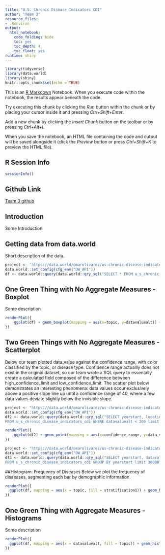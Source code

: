 ```yaml
---
title: "U.S. Chronic Disease Indicators CDI"
author: "Team 3"
resource_files:
- .Renviron
output:
  html_notebook:
    code_folding: hide
    toc: yes
    toc_depth: 4
    toc_float: yes
runtime: shiny
---
```


```r
library(tidyverse)
library(data.world)
library(shiny)
knitr::opts_chunk$set(echo = TRUE)
```

This is an [R Markdown](http://rmarkdown.rstudio.com) Notebook. When you execute code within the notebook, the results appear beneath the code. 

Try executing this chunk by clicking the *Run* button within the chunk or by placing your cursor inside it and pressing *Ctrl+Shift+Enter*. 

Add a new chunk by clicking the *Insert Chunk* button on the toolbar or by pressing *Ctrl+Alt+I*.

When you save the notebook, an HTML file containing the code and output will be saved alongside it (click the *Preview* button or press *Ctrl+Shift+K* to preview the HTML file).

## **R Session Info**  

```r
sessionInfo()
```
## **Github Link** 
[Team 3 github](https://github.com/KassPerez/DVProject2)

## **Introduction** 
Some Introduction.

## **Getting data from data.world** 
Short description of the data.

```r
project <- "https://data.world/omarolivarez/us-chronic-disease-indicators"
data.world::set_config(cfg_env("DW_API"))
df <- data.world::query(data.world::qry_sql("SELECT * FROM u_s_chronic_disease_indicators_cdi LIMIT 30000"), dataset = project)
```

## One Green Thing with No Aggregate Measures - Boxplot
Some description

```r

renderPlot({
    ggplot(df) + geom_boxplot(mapping = aes(x=topic, y=datavaluealt)) +   theme(axis.text.x = element_text(angle = 90, hjust = 1)) 
})
```

## Two Green Things with No Aggregate Measures - Scatterplot
Below our team plotted data_value against the confidence range, with color classified by the topic, or disease type. Confidence range actuallly does not exist in the original dataset, so our team wrote a SQL query to essentally create a calculated field composed of the difference between high_confidence_limit and low_confidence_limit. The scatter plot below demonstrates an interesting phenomena: data values occur exclusively above a positive slope line up until a confidence range of 40, where a few data values deviate slightly below the invisible slope.
```r
project <- "https://data.world/omarolivarez/us-chronic-disease-indicators"
data.world::set_config(cfg_env("DW_API"))
df2 <- data.world::query(data.world::qry_sql("SELECT yearstart, locationabbr as state, topic, datavaluealt as data_value,(highconfidencelimit - lowconfidencelimit) as confidence_range
FROM u_s_chronic_disease_indicators_cdi WHERE datavaluealt < 200 limit 30000"), dataset = project)
```

```r

renderPlot({
    ggplot(df2) + geom_point(mapping = aes(x=confidence_range, y=data_value, color=topic))
})
```

```r
project <- "https://data.world/omarolivarez/us-chronic-disease-indicators"
data.world::set_config(cfg_env("DW_API"))
df3 <- data.world::query(data.world::qry_sql("SELECT yearstart, datavaluealt as data_value
FROM u_s_chronic_disease_indicators_cdi GROUP BY yearstart limit 30000"), dataset = project)
```

##Histogram: Frequency of Diseases
Below we plot the frequency of disaeases, segmenting each bar by demographic information. 

```r

renderPlot({
  ggplot(df, mapping = aes(x = topic, fill = stratification1)) + geom_histogram(bins = 1, stat="count")
})

```
## One Green Thing with Aggregate Measures - Histograms
Some description

```r

renderPlot({
  ggplot(df, mapping = aes(x = datavaluealt, fill = topic)) + geom_histogram(bins = 100) + xlim(0, 100)
})

```



